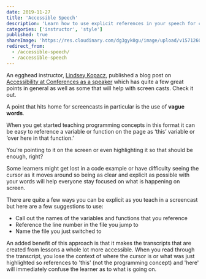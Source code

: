 ```yaml
---
date: 2019-11-27
title: 'Accessible Speech'
description: 'Learn how to use explicit references in your speech for clearer teaching'
categories: ['instructor', 'style']
published: true
shareImage: 'https://res.cloudinary.com/dg3gyk0gu/image/upload/v1571260698/og-image-assets/share_image_style.png'
redirect_from:
  - /accessible-speech/
  - /accessible-speech
---
```


An egghead instructor, [Lindsey Kopacz](https://twitter.com/LittleKope), published a blog post on [Accessibility at Conferences as a speaker](https://www.a11ywithlindsey.com/blog/accessibility-conferences) which has quite a few great points in general as well as some that will help with screen casts. Check it out.

A point that hits home for screencasts in particular is the use of **vague words**.

When you get started teaching programming concepts in this format it can be easy to reference a variable or function on the page as ‘this’ variable or ‘over here in that function.’

You’re pointing to it on the screen or even highlighting it so that should be enough, right?

Some learners might get lost in a code example or have difficulty seeing the cursor as it moves around so being as clear and explicit as possible with your words will help everyone stay focused on what is happening on screen.

There are quite a few ways you can be explicit as you teach in a screencast but here are a few suggestions to use:
- Call out the names of the variables and functions that you reference
- Reference the line number in the file you jump to
- Name the file you just switched to

An added benefit of this approach is that it makes the transcripts that are created from lessons a whole lot more accessible. When you read through the transcript, you lose the context of where the cursor is or what was just highlighted so references to 'this' (not the programming concept) and 'here' will immediately confuse the learner as to what is going on.
